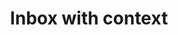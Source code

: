 ---
pageTitle: 'Using contexts for Inbox personalization'
title: 'Inbox with context'
description: 'Learn how to use the data object to extend in-app notifications with custom metadata.'
icon: 'Table'
---